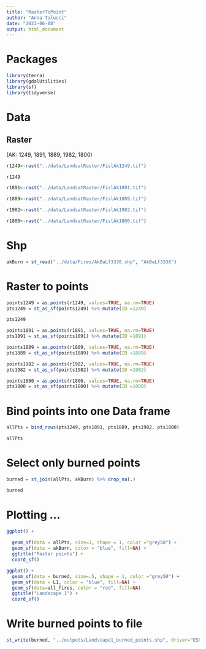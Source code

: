 ```yaml
---
title: "RasterToPoint"
author: "Anna Talucci"
date: "2023-06-08"
output: html_document
---
```




# Packages
```r
library(terra)
library(gdalUtilities)
library(sf)
library(tidyverse)
```

# Data

## Raster
(AK: 1249, 1891, 1889, 1982, 1800)

```r
r1249<-rast("../data/LandsatRaster/FislAk1249.tif")
```

```r
r1249
```

```r
r1891<-rast("../data/LandsatRaster/FislAk1891.tif")
```

```r
r1889<-rast("../data/LandsatRaster/FislAk1889.tif")
```

```r
r1982<-rast("../data/LandsatRaster/FislAk1982.tif")
```

```r
r1800<-rast("../data/LandsatRaster/FislAk1800.tif")
```

# Shp
```r
akBurn = st_read("../data/Fires/AkBaLf3338.shp", "AkBaLf3338")
```


# Raster to points
```r
points1249 = as.points(r1249, values=TRUE, na.rm=TRUE)
pts1249 = st_as_sf(points1249) %>% mutate(ID =1249)
```

```r
pts1249
```
```r
points1891 = as.points(r1891, values=TRUE, na.rm=TRUE)
pts1891 = st_as_sf(points1891) %>% mutate(ID =1891)
```

```r
points1889 = as.points(r1889, values=TRUE, na.rm=TRUE)
pts1889 = st_as_sf(points1889) %>% mutate(ID =1889)
```

```r
points1982 = as.points(r1982, values=TRUE, na.rm=TRUE)
pts1982 = st_as_sf(points1982) %>% mutate(ID =1982)
```

```r
points1800 = as.points(r1800, values=TRUE, na.rm=TRUE)
pts1800 = st_as_sf(points1800) %>% mutate(ID =1800)
```

# Bind points into one Data frame
```r
allPts = bind_rows(pts1249, pts1891, pts1889, pts1982, pts1800)
```

```r
allPts
```

# Select only burned points
```r
burned = st_join(allPts, akBurn) %>% drop_na(.)
```

```r
burned
```
# Plotting ...
```r
ggplot() + 
  
  geom_sf(data = allPts, size=1, shape = 1, color ="grey50") +
  geom_sf(data = akBurn, color = "blue", fill=NA) +
  ggtitle("Raster points") + 
  coord_sf()
```



```r
ggplot() + 
  geom_sf(data = burned, size=.5, shape = 1, color ="grey50") +
  geom_sf(data = L1, color = "blue", fill=NA) +
  geom_sf(data=all_fires, color = "red", fill=NA)
  ggtitle("Landscape 1") + 
  coord_sf()
```

# Write burned points to file
```r
st_write(burned, "../outputs/Landscape1_burned_points.shp", driver="ESRI Shapefile")
```